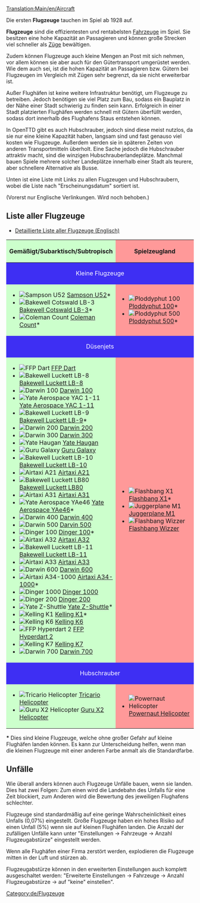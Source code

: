 [[Translation:Main/en/Aircraft]]{{en/-}}{{de/Inhaltsverzeichnis}}

{{todo|Es müssen aus der Tabelle der Flugzeuge noch einige Links übersetzt werden. Vorerst verlinkt auf englische Seiten.}}

Die ersten '''Flugzeuge''' tauchen im Spiel ab 1928 auf.

'''Flugzeuge''' sind die effizientesten und rentabelsten [[Main/de/Fahrzeug|Fahrzeuge]] im Spiel. Sie besitzen eine hohe Kapazität an Passagieren und können große Strecken viel schneller als [[Main/de/Züge|Züge]] bewältigen.

Zudem können Flugzeuge auch kleine Mengen an Post mit sich nehmen, vor allem können sie aber auch für den Gütertransport umgerüstet werden. Wie dem auch sei, ist die hohen Kapazität an Passagieren bzw. Gütern bei Flugzeugen im Vergleich mit Zügen sehr begrenzt, da sie nicht erweiterbar ist.

Außer Flughäfen ist keine weitere Infrastruktur benötigt, um Flugzeuge zu betreiben. Jedoch benötigen sie viel Platz zum Bau, sodass ein Bauplatz in der Nähe einer Stadt schwierig zu finden sein kann. Erfolgreich in einer Stadt platzierten Flughäfen werden schnell mit Gütern überfüllt werden, sodass dort innerhalb des Flughafens Staus entstehen können.

In OpenTTD gibt es auch Hubschrauber, jedoch sind diese meist nutzlos, da sie nur eine kleine Kapazität haben, langsam sind und fast genauso viel kosten wie Flugzeuge. Außerdem werden sie in späteren Zeiten von anderen Transportmitteln überholt. Eine Sache jedoch die Hubschrauber attraktiv macht, sind die winzigen Hubschrauberlandeplätze. Manchmal bauen Spiele mehrere solcher Landeplätze innerhalb einer Stadt als teurere, aber schnellere Alternative als Busse.

Unten ist eine Liste mit Links zu allen Flugzeugen und Hubschraubern, wobei die Liste nach "Erscheinungsdatum" sortiert ist.

(Vorerst nur Englische Verlinkungen. Wird noch behoben.)

==Liste aller Flugzeuge==
*[[Main/en/Air Comparison|Detaillierte Liste aller Flugzeuge (Englisch)]]

{|border="1" cellspacing="2" cellpadding="3" rules="all" style="margin:1em 1em 1em 0; border:solid 1px #AAAAAA;"
!width="50%" style="background: #ccffcc" | Gemäßigt/Subarktisch/Subtropisch
!width="50%" style="background: #ff9999" | Spielzeugland
|-
! colspan="2" style="background: #3e2ff3; color:white" align="center" | Kleine Flugzeuge
|-
| style="background: #ccffcc" |
*[[File:en/JunkersJU52.png|Sampson U52]] [[Main/de/Sampson U52|Sampson U52]]*
*[[File:en/DouglasDC-3Dakota.png|Bakewell Cotswald LB-3]] [[Main/de/Bakewell Cotswald LB-3|Bakewell Cotswald LB-3]]*
*[[File:en/VickersViscount.png|Coleman Count]] [[Main/de/Coleman Count|Coleman Count]]*
| style="background: #ff9999" |
*[[File:en/Ploddyphut100.png|Ploddyphut 100]] [[Main/de/Ploddyphut 100|Ploddyphut 100]]*
*[[File:en/Ploddyphut500.png|Ploddyphut 500]][[Main/de/Ploddyphut 500|Ploddyphut 500]]*
|-
! colspan="2" style="background: #3e2ff3; color:white" align="center" | Düsenjets
|-
| style="background: #ccffcc" |
*[[File:en/A%C3%ABrospatialeSE-310Caravelle.png|FFP Dart]] [[Main/de/FFP Dart|FFP Dart]]
*[[File:en/McDonnellDouglasDC-8.png|Bakewell Luckett LB-8]] [[Main/de/Bakewell Luckett LB-8|Bakewell Luckett LB-8]]
*[[File:en/Boeing727.png|Darwin 100]] [[Main/de/Darwin 100|Darwin 100]]
*[[File:en/BritishAerospaceBAC1-11.png|Yate Aerospace YAC 1-11]] [[Main/de/Yate Aerospace YAC 1-11|Yate Aerospace YAC 1-11]]
*[[File:en/McDonnellDouglasDC-9.png|Bakewell Luckett LB-9]] [[Main/de/Bakewell Luckett LB-9|Bakewell Luckett LB-9]]*
*[[File:en/Boeing737.png|Darwin 200]] [[Main/de/Darwin 200|Darwin 200]]
*[[File:en/Boeing747.png|Darwin 300]] [[Main/de/Darwin 300|Darwin 300]]
*[[File:en/BAC-A%C3%ABrospatialConcorde.png|Yate Haugan]] [[Main/de/Yate Haugan|Yate Haugan]]
*[[File:en/LockheedTristar.png|Guru Galaxy]] [[Main/de/Guru Galaxy|Guru Galaxy]]
*[[File:en/McDonnelDouglasDC-10.png|Bakewell Luckett LB-10]] [[Main/de/Bakewell Luckett LB-10|Bakewell Luckett LB-10]]
*[[File:en/AirbusA300.png|Airtaxi A21]] [[Main/de/Airtaxi A21|Airtaxi A21]]
*[[File:en/McDonnellDouglasMD80.png|Bakewell Luckett LB80]] [[Main/de/Bakewell Luckett LB80|Bakewell Luckett LB80]]
*[[File:en/AirbusA300.png|Airtaxi A31]] [[Main/de/Airtaxi A31|Airtaxi A31]]
*[[File:en/BritishAerospaceBAe46.png|Yate Aerospace YAe46]] [[Main/de/Yate Aerospace YAe46|Yate Aerospace YAe46]]*
*[[File:en/Boeing757.png|Darwin 400]] [[Main/de/Darwin 400|Darwin 400]]
*[[File:en/Boeing767.png|Darwin 500]] [[Main/de/Darwin 500|Darvin 500]]
*[[File:en/Fokker100.png|Dinger 100]] [[Main/de/Dinger 100|Dinger 100]]*
*[[File:en/AirbusA320.png|Airtaxi A32]] [[Main/de/Airtaxi A32|Airtaxi A32]]
*[[File:en/McDonnellDouglasMD-11.png|Bakewell Luckett LB-11]] [[Main/de/Bakewell Luckett LB-11|Bakewell Luckett LB-11]]
*[[File:en/AirbusA330.png|Airtaxi A33]] [[Main/de/Airtaxi A33|Airtaxi A33]]
*[[File:en/AirbusA330.png|Darwin 600]] [[Main/de/Darwin 600|Darwin 600]]
*[[File:en/AirTaxiA34-1000.png|Airtaxi A34-1000]] [[Main/de/Airtaxi A34-1000|Airtaxi A34-1000]]*
*[[File:en/Dinger1000.png|Dinger 1000]] [[Main/de/Dinger 1000|Dinger 1000]]
*[[File:en/Dinger200.png|Dinger 200]] [[Main/de/Dinger 200|Dinger 200]]
*[[File:en/YateZ-Shuttle.png|Yate Z-Shuttle]] [[Main/de/Yate Z-Shuttle|Yate Z-Shuttle]]*
*[[File:en/KellingK1.png|Kelling K1]] [[Main/de/Kelling K1|Kelling K1]]*
*[[File:en/KellingK6.png|Kelling K6]] [[Main/de/Kelling K6|Kelling K6]]
*[[File:en/FFPHyperdart2.png|FFP Hyperdart 2]] [[Main/de/FFP Hyperdart 2|FFP Hyperdart 2]]
*[[File:en/KellingK7.png|Kelling K7]] [[Main/de/Kelling K7|Kelling K7]]
*[[File:en/Darwin700.png|Darwin 700]] [[Main/de/Darwin 700|Darwin 700]]
| style="background: #ff9999" |
*[[File:en/Flashbang X1.png|Flashbang X1]] [[Main/de/Flashbang X1|Flashbang X1]]*
*[[File:en/JuggerplaneM1.png|Juggerplane M1]] [[Main/de/Juggerplane M1|Juggerplane M1]]
*[[File:en/Flashbangwizzer.png|Flashbang Wizzer]] [[Main/de/Flashbang Wizzer|Flashbang Wizzer]]
|-
! colspan="2" style="background: #3e2ff3; color:white" align="center" | Hubschrauber
|-
| style="background: #ccffcc" |
*[[File:en/SikorskyHelicopter.png|Tricario Helicopter]] [[Main/de/Tricario Helicopter|Tricario Helicopter]]
*[[File:en/GuruX2Helicopter.png|Guru X2 Helicopter]] [[Main/de/Guru X2 Helicopter|Guru X2 Helicopter]]
| style="background: #ff9999" |
*[[File:en/Powernauthelicopter.png|Powernaut Helicopter]] [[Main/de/Powernaut Helicopter|Powernaut Helicopter]]
|}

'''*''' Dies sind kleine Flugzeuge, welche ohne großer Gefahr auf kleine Flughäfen landen können. Es kann zur Unterscheidung helfen, wenn man die kleinen Flugzeuge mit einer anderen Farbe anmalt als die Standardfarbe.

==Unfälle==
Wie überall anders können auch Flugzeuge Unfälle bauen, wenn sie landen. Dies hat zwei Folgen: Zum einen wird die Landebahn des Unfalls für eine Zeit blockiert, zum Anderen wird die Bewertung des jeweiligen Flughafens schlechter.

Flugzeuge sind standardmäßig auf eine geringe Wahrscheinlichkeit eines Unfalls (0,07%) eingestellt. Große Flugzeuge haben ein hohes Risiko auf einen Unfall (5%) wenn sie auf kleinen Flughäfen landen. Die Anzahl der zufälligen Unfälle kann unter "Einstellungen -> Fahrzeuge -> Anzahl Flugzeugabstürze" eingestellt werden.

Wenn alle Flughäfen einer Firma zerstört werden, explodieren die Flugzeuge mitten in der Luft und stürzen ab.

Flugzeugabstürze können in den erweiterten Einstellungen auch komplett ausgeschaltet werden: "Erweiterte Einstellungen -> Fahrzeuge -> Anzahl Flugzeugabstürze -> auf "keine" einstellen".

[[Category:de/Flugzeuge]]